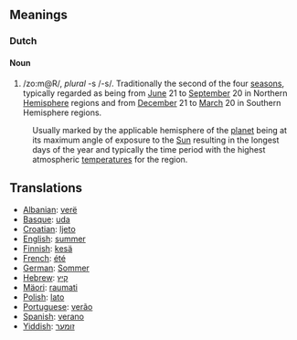 ==Meanings==
===Dutch===
====Noun====
#/zo:m@R/, ''plural'' -s /-s/. Traditionally the second of the four [[season]]s, typically regarded as being from [[June]] 21 to [[September]] 20 in Northern [[Hemisphere]] regions and from [[December]] 21 to [[March]] 20 in Southern Hemisphere regions.
:Usually marked by the applicable hemisphere of the [[planet]] being at its maximum angle of exposure to the [[Sun]] resulting in the longest days of the year and  typically the time period with the highest atmospheric [[temperature]]s for the region.

==Translations==
*[[Albanian]]: [[verë]]
*[[Basque]]: [[uda]]
*[[Croatian]]: [[ljeto]]
*[[English]]: [[summer]]
*[[Finnish]]: [[kesä]]
*[[French]]: [[été]]
*[[German]]: [[Sommer]]
*[[Hebrew]]: [[קיץ]]
*[[Mäori]]: [[raumati]]
*[[Polish]]: [[lato]]
*[[Portuguese]]: [[verão]]
*[[Spanish]]: [[verano]]
*[[Yiddish]]: [[זומער]]